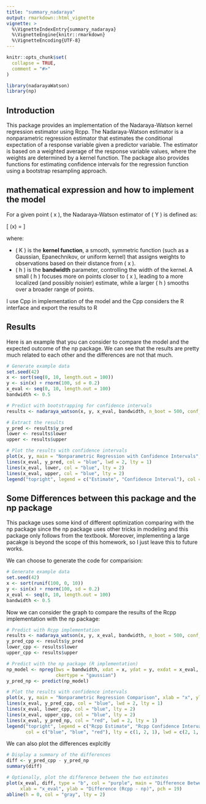 ```yaml
---
title: "summary_nadaraya"
output: rmarkdown::html_vignette
vignette: >
  %\VignetteIndexEntry{summary_nadaraya}
  %\VignetteEngine{knitr::rmarkdown}
  %\VignetteEncoding{UTF-8}
---
```


```r
knitr::opts_chunk$set(
  collapse = TRUE,
  comment = "#>"
)
```

```r
library(nadarayaWatson)
library(np)
```

## Introduction

This package provides an implementation of the Nadaraya-Watson kernel regression estimator using Rcpp. The Nadaraya-Watson estimator is a nonparametric regression estimator that estimates the conditional expectation of a response variable given a predictor variable. The estimator is based on a weighted average of the response variable values, where the weights are determined by a kernel function. The package also provides functions for estimating confidence intervals for the regression function using a bootstrap resampling approach.

## mathematical expression and how to implement the model

For a given point \( x \), the Nadaraya-Watson estimator of \( Y \) is defined as:

\[
\hat{m}(x) = \frac{\sum_{i=1}^n K\left(\frac{x - X_i}{h}\right) Y_i}{\sum_{i=1}^n K\left(\frac{x - X_i}{h}\right)}
\]

where:

- \( K \) is the **kernel function**, a smooth, symmetric function (such as a Gaussian, Epanechnikov, or uniform kernel) that assigns weights to observations based on their distance from \( x \).
- \( h \) is the **bandwidth** parameter, controlling the width of the kernel. A small \( h \) focuses more on points closer to \( x \), leading to a more localized (and possibly noisier) estimate, while a larger \( h \) smooths over a broader range of points.

I use Cpp in implementation of the model and the Cpp considers the R interface and export the results to R

## Results

Here is an example that you can consider to compare the model and the expected outcome of the np package. We can see that the results are pretty much related to each other and the differences are not that much.

```r
# Generate example data
set.seed(42)
x <- sort(seq(0, 10, length.out = 100))
y <- sin(x) + rnorm(100, sd = 0.2)
x_eval <- seq(0, 10, length.out = 100)
bandwidth <- 0.5

# Predict with bootstrapping for confidence intervals
results <- nadaraya_watson(x, y, x_eval, bandwidth, n_boot = 500, conf_level = 0.95)

# Extract the results
y_pred <- results$y_pred
lower <- results$lower
upper <- results$upper

# Plot the results with confidence intervals
plot(x, y, main = "Nonparametric Regression with Confidence Intervals", xlab = "x", ylab = "y")
lines(x_eval, y_pred, col = "blue", lwd = 2, lty = 1)
lines(x_eval, lower, col = "blue", lty = 2)
lines(x_eval, upper, col = "blue", lty = 2)
legend("topright", legend = c("Estimate", "Confidence Interval"), col = c("blue", "blue"), lty = c(1, 2), lwd = 2)
```

## Some Differences between this package and the np package

This package uses some kind of different optimization comparing with the np package since the np package uses other tricks in modeling and this package only follows from the textbook. Moreover, implementing a large pacakge is beyond the scope of this homework, so I just leave this to future works.

We can choose to generate the code for comparision:

```r
# Generate example data
set.seed(42)
x <- sort(runif(100, 0, 10))
y <- sin(x) + rnorm(100, sd = 0.2)
x_eval <- seq(0, 10, length.out = 100)
bandwidth <- 0.5
```

Now we can consider the graph to compare the results of the Rcpp implementation with the np package:

```r
# Predict with Rcpp implementation 
results <- nadaraya_watson(x, y, x_eval, bandwidth, n_boot = 500, conf_level = 0.95) 
y_pred_cpp <- results$y_pred
lower_cpp <- results$lower
upper_cpp <- results$upper

# Predict with the np package (R implementation)
np_model <- npreg(bws = bandwidth, xdat = x, ydat = y, exdat = x_eval, 
                  ckertype = "gaussian")
y_pred_np <- predict(np_model)

# Plot the results with confidence intervals
plot(x, y, main = "Nonparametric Regression Comparison", xlab = "x", ylab = "y")
lines(x_eval, y_pred_cpp, col = "blue", lwd = 2, lty = 1)
lines(x_eval, lower_cpp, col = "blue", lty = 2)
lines(x_eval, upper_cpp, col = "blue", lty = 2)
lines(x_eval, y_pred_np, col = "red", lwd = 2, lty = 1)
legend("topright", legend = c("Rcpp Estimate", "Rcpp Confidence Interval", "np Package Estimate"), 
       col = c("blue", "blue", "red"), lty = c(1, 2, 1), lwd = c(2, 1, 2))
```

We can also plot the differences explcitly

```r
# Display a summary of the differences
diff <- y_pred_cpp - y_pred_np
summary(diff)

# Optionally, plot the difference between the two estimates
plot(x_eval, diff, type = "b", col = "purple", main = "Difference Between Rcpp and np Estimates",
     xlab = "x_eval", ylab = "Difference (Rcpp - np)", pch = 19)
abline(h = 0, col = "gray", lty = 2)
```
